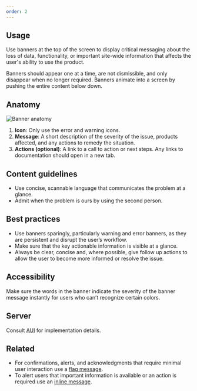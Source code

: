 ```yaml
---
order: 2
---
```


## Usage

Use banners at the top of the screen to display critical messaging about the loss of data, functionality, or important site-wide information that affects the user's ability to use the product.

Banners should appear one at a time, are not dismissible, and only disappear when no longer required. Banners animate into a screen by pushing the entire content below down.

## Anatomy

![Banner anatomy](./images/banner-anatomy.jpg)

1. **Icon**: Only use the error and warning icons.
2. **Message**: A short description of the severity of the issue, products affected, and any actions to remedy the situation.
3. **Actions (optional)**: A link to a call to action or next steps. Any links to documentation should open in a new tab.

## Content guidelines

- Use concise, scannable language that communicates the problem at a glance.
- Admit when the problem is ours by using the second person.

## Best practices

- Use banners sparingly, particularly warning and error banners, as they are persistent and disrupt the user’s workflow.
- Make sure that the key actionable information is visible at a glance.
- Always be clear, concise and, where possible, give follow up actions to allow the user to become more informed or resolve the issue.

## Accessibility

Make sure the words in the banner indicate the severity of the banner message instantly for users who can’t recognize certain colors.

## Server

Consult [AUI](https://docs.atlassian.com/aui/latest/docs/banner.html) for implementation details.

## Related

- For confirmations, alerts, and acknowledgments that require minimal user interaction use a [flag message](/components/flag).
- To alert users that important information is available or an action is required use an [inline message](/components/inline-message).

